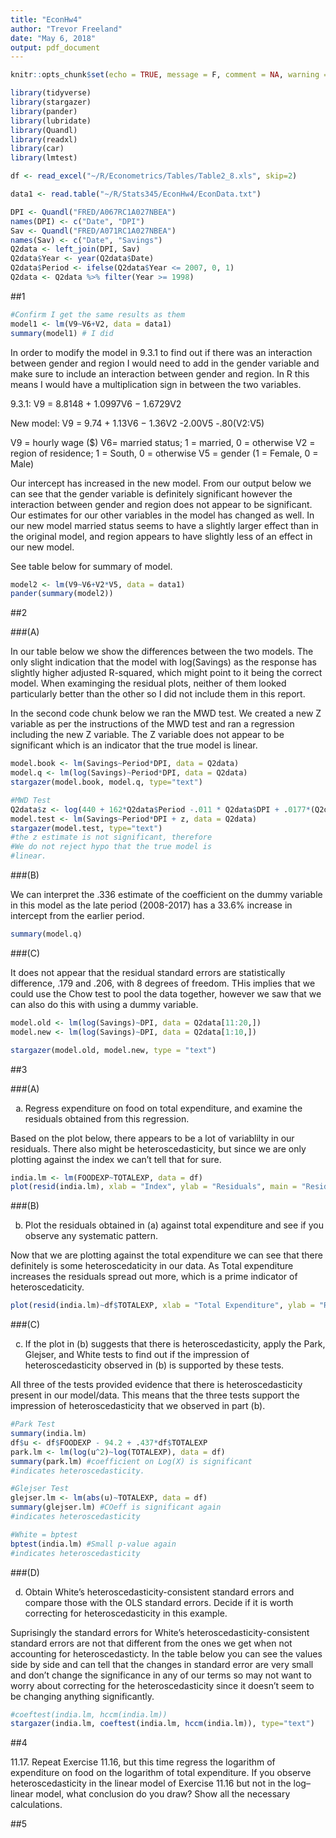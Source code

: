 ```yaml
---
title: "EconHw4"
author: "Trevor Freeland"
date: "May 6, 2018"
output: pdf_document
---
```


```r
knitr::opts_chunk$set(echo = TRUE, message = F, comment = NA, warning = F)
```

```r
library(tidyverse)
library(stargazer)
library(pander)
library(lubridate)
library(Quandl)
library(readxl)
library(car)
library(lmtest)
```

```r
df <- read_excel("~/R/Econometrics/Tables/Table2_8.xls", skip=2)

data1 <- read.table("~/R/Stats345/EconHw4/EconData.txt")

DPI <- Quandl("FRED/A067RC1A027NBEA")
names(DPI) <- c("Date", "DPI")
Sav <- Quandl("FRED/A071RC1A027NBEA")
names(Sav) <- c("Date", "Savings")
Q2data <- left_join(DPI, Sav)
Q2data$Year <- year(Q2data$Date)
Q2data$Period <- ifelse(Q2data$Year <= 2007, 0, 1)
Q2data <- Q2data %>% filter(Year >= 1998)
```

##1

```r
#Confirm I get the same results as them
model1 <- lm(V9~V6+V2, data = data1)
summary(model1) # I did
```

In order to modify the model in 9.3.1 to find out if there was an interaction between gender and region I would need to add in the gender variable and make sure to include an interaction between gender and region. In R this means I would have a multiplication sign in between the two variables. 

9.3.1: V9 = 8.8148 + 1.0997V6 − 1.6729V2

New model: V9 = 9.74 + 1.13V6 − 1.36V2  -2.00V5  -.80(V2:V5)

V9 = hourly wage ($)
V6= married status; 1 = married, 0 = otherwise
V2 = region of residence; 1 = South, 0 = otherwise
V5 = gender (1 = Female, 0 = Male)

Our intercept has increased in the new model. From our output below we can see that the gender variable is definitely significant however the interaction between gender and region does not appear to be significant. Our estimates for our other variables in the model has changed as well. In our new model married status seems to have a slightly larger effect than in the original model, and region appears to have slightly less of an effect in our new model. 

See table below for summary of model. 

```r
model2 <- lm(V9~V6+V2*V5, data = data1)
pander(summary(model2))
```

##2

###(A)

In our table below we show the differences between the two models. The only slight indication that the model with log(Savings) as the response has slightly higher adjusted R-squared, which might point to it being the correct model. When examinging the residual plots, neither of them looked particularly better than the other so I did not include them in this report. 

In the second code chunk below we ran the MWD test. We created a new Z variable as per the instructions of the MWD test and ran a regression including the new Z variable. The Z variable does not appear to be significant which is an indicator that the true model is linear. 

```r
model.book <- lm(Savings~Period*DPI, data = Q2data)
model.q <- lm(log(Savings)~Period*DPI, data = Q2data)
stargazer(model.book, model.q, type="text")
```

```r
#MWD Test
Q2data$z <- log(440 + 162*Q2data$Period -.011 * Q2data$DPI + .0177*(Q2data$DPI * Q2data$Period)) - (6.12 + .034*Q2data$Period -.0000343*Q2data$DPI + .0000386*(Q2data$Period * Q2data$DPI))
model.test <- lm(Savings~Period*DPI + z, data = Q2data)
stargazer(model.test, type="text")
#the z estimate is not significant, therefore 
#We do not reject hypo that the true model is 
#linear. 
```


###(B)

We can interpret the .336 estimate of the coefficient on the dummy variable in this model as the late period (2008-2017) has a 33.6% increase in intercept from the earlier period. 

```r
summary(model.q)
```

###(C)

It does not appear that the residual standard errors are statistically difference, .179 and .206, with 8 degrees of freedom. THis implies that we could use the Chow test to pool the data together, however we saw that we can also do this with using a dummy variable.

```r
model.old <- lm(log(Savings)~DPI, data = Q2data[11:20,])
model.new <- lm(log(Savings)~DPI, data = Q2data[1:10,])

stargazer(model.old, model.new, type = "text")
```

##3

###(A)

a. Regress expenditure on food on total expenditure, and examine the residuals
obtained from this regression.

Based on the plot below, there appears to be a lot of variablilty in our residuals. There also might be heteroscedasticity, but since we are only plotting against the index we can't tell that for sure. 

```r
india.lm <- lm(FOODEXP~TOTALEXP, data = df)
plot(resid(india.lm), xlab = "Index", ylab = "Residuals", main = "Residual Plot")
```

###(B)

b. Plot the residuals obtained in (a) against total expenditure and see if you observe
any systematic pattern.

Now that we are plotting against the total expenditure we can see that there definitely is some heteroscedaticity in our data. As Total expenditure increases the residuals spread out more, which is a prime indicator of heteroscedaticity.

```r
plot(resid(india.lm)~df$TOTALEXP, xlab = "Total Expenditure", ylab = "Residuals", main = "Residuals against Total Expenditure")
```

###(C)

c. If the plot in (b) suggests that there is heteroscedasticity, apply the Park, Glejser,
and White tests to find out if the impression of heteroscedasticity observed in (b)
is supported by these tests.

All three of the tests provided evidence that there is heteroscedasticity present in our model/data. This means that the three tests support the impression of heteroscedasticity that we observed in part (b).

```r
#Park Test
summary(india.lm)
df$u <- df$FOODEXP - 94.2 + .437*df$TOTALEXP 
park.lm <- lm(log(u^2)~log(TOTALEXP), data = df)
summary(park.lm) #coefficient on Log(X) is significant
#indicates heteroscedasticity.

#Glejser Test
glejser.lm <- lm(abs(u)~TOTALEXP, data = df)
summary(glejser.lm) #COeff is significant again
#indicates heteroscedasticity

#White = bptest
bptest(india.lm) #Small p-value again
#indicates heteroscedasticity
```

###(D)

d. Obtain White’s heteroscedasticity-consistent standard errors and compare those
with the OLS standard errors. Decide if it is worth correcting for heteroscedasticity
in this example.

Suprisingly the standard errors for White's heteroscedasticity-consistent standard errors are not that different from the ones we get when not accounting for heteroscedasticty. In the table below you can see the values side by side and can tell that the changes in standard error are very small and don't change the significance in any of our terms so may not want to worry about correcting for the heteroscedasticity since it doesn't seem to be changing anything significantly. 

```r
#coeftest(india.lm, hccm(india.lm))
stargazer(india.lm, coeftest(india.lm, hccm(india.lm)), type="text")
```

##4

11.17. Repeat Exercise 11.16, but this time regress the logarithm of expenditure on food
on the logarithm of total expenditure. If you observe heteroscedasticity in the linear
model of Exercise 11.16 but not in the log–linear model, what conclusion do you
draw? Show all the necessary calculations.



##5


